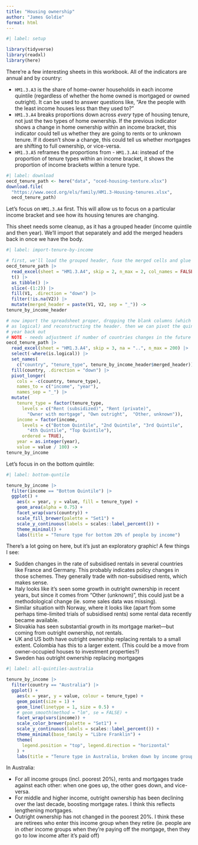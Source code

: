 ```yaml
---
title: "Housing ownership"
author: "James Goldie"
format: html
---
```


```r
#| label: setup

library(tidyverse)
library(readxl)
library(here)
```

There're a few interesting sheets in this workbook. All of the indicators are annual and by country:

- `HM1.3.A3` is the share of home-owner households in each income quintile (regardless of whether the home owned is mortgaged or owned outright). It can be used to answer questions like, "Are the people with the least income houses less than they used to?"
- `HM1.3.A4` breaks proportions down across _every_ type of housing tenure, not just the two types of home ownership. If the previous indicator shows a change in home ownership within an income bracket, this indicator could tell us whether they are going to rents or to unknown tenure. If it doesn't show a change, this could tell us whether mortgages are shifting to full ownership, or vice-versa.
- `HM1.3.A5` reframes the proportions from - `HM1.3.A4`: instead of the proportion of tenure types within an income bracket, it shows the proportion of income brackets within a tenure type. 

```r
#| label: download
oecd_tenure_path <- here("data", "oced-housing-tenture.xlsx")
download.file(
  "https://www.oecd.org/els/family/HM1.3-Housing-tenures.xlsx",
  oecd_tenure_path)
```

Let's focus on `HM1.3.A4` first. This will allow us to focus on a particular income bracket and see how its housing tenures are changing.

This sheet needs some cleanup, as it has a grouped header (income quintile and then year). We'll import that separately and add the merged headers back in once we have the body.

```r
#| label: import-tenure-by-income

# first, we'll load the grouped header, fuse the merged cells and glue it all
oecd_tenure_path |>
  read_excel(sheet = "HM1.3.A4", skip = 2, n_max = 2, col_names = FALSE) |>
  t() |>
  as_tibble() |>
  slice(-(1:2)) |>
  fill(V1, .direction = "down") |>
  filter(!is.na(V2)) |>
  mutate(merged_header = paste(V1, V2, sep = "_")) ->
tenure_by_income_header

# now import the spreadsheet proper, dropping the blank columns (which come in
# as logical) and reconstructing the header. then we can pivot the quintile and
# year back out
# NOTE - needs adjustment if number of countries changes in the future
oecd_tenure_path |>
  read_excel(sheet = "HM1.3.A4", skip = 3, na = "..", n_max = 200) |>
  select(-where(is.logical)) |>
  set_names(
    c("country", "tenure_type", tenure_by_income_header$merged_header)) |>
  fill(country, .direction = "down") |>
  pivot_longer(
    cols = -c(country, tenure_type),
    names_to = c("income", "year"),
    names_sep = "_") |>
  mutate(
    tenure_type = factor(tenure_type,
      levels = c("Rent (subsidized)", "Rent (private)",
        "Owner with mortgage", "Own outright",  "Other, unknown")),
    income = factor(income,
      levels = c("Bottom Quintile", "2nd Quintile", "3rd Quintile",
        "4th Quintile", "Top Quintile"),
      ordered = TRUE),
    year = as.integer(year),
    value = value / 100) ->
tenure_by_income
```

Let's focus in on the bottom quintile:

```r
#| label: bottom-quntile

tenure_by_income |>
  filter(income == "Bottom Quintile") |>
  ggplot() +
    aes(x = year, y = value, fill = tenure_type) +
    geom_area(alpha = 0.75) +
    facet_wrap(vars(country)) +
    scale_fill_brewer(palette = "Set1") +
    scale_y_continuous(labels = scales::label_percent()) +
    theme_minimal() +
    labs(title = "Tenure type for bottom 20% of people by income")

```

There's a lot going on here, but it's just an exploratory graphic! A few things I see:

- Sudden changes in the rate of subsidised rentals in several countries like France and Germany. This probably indicates policy changes in those schemes. They generally trade with non-subsidised rents, which makes sense.
- Italy looks like it's seen some growth in outright ownership in recent years, but since it comes from "Other (unknown)", this could just be a methodological change (ie. some sales data was missing).
- Similar situation with Norway, where it looks like (apart from some perhaps time-limited trials of subsidised rents) some rental data recently became available.
- Slovakia has seen substantial growth in its mortgage market—but coming from outright ownership, not rentals.
- UK and US both have outright ownership replacing rentals to a small extent. Colombia has this to a larger extent. (This could be a move from owner-occupied houses to investment properties?)
- Sweden has outright ownership replacing mortgages

```r
#| label: all-quintiles-australia

tenure_by_income |>
  filter(country == "Australia") |>
  ggplot() +
    aes(x = year, y = value, colour = tenure_type) +
    geom_point(size = 1) +
    geom_line(linetype = 1, size = 0.5) +
    # geom_smooth(method = "lm", se = FALSE) +
    facet_wrap(vars(income)) +
    scale_color_brewer(palette = "Set1") +
    scale_y_continuous(labels = scales::label_percent()) +
    theme_minimal(base_family = "Libre Franklin") +
    theme(
      legend.position = "top", legend.direction = "horizontal"
    ) +
    labs(title = "Tenure type in Australia, broken down by income group")

```
In Australia:

- For all income groups (incl. poorest 20%), rents and mortgages trade against each other: when one goes up, the other goes down, and vice-versa.
- For middle and higher income, outright ownership has been declining over the last decade, boosting mortgage rates. I think this reflects lengthening mortgages.
- Outright ownership has not changed in the poorest 20%. I think these are retirees who enter this income group when they retire (ie. people are in other income groups when they’re paying off the mortgage, then they go to low income after it’s paid off)